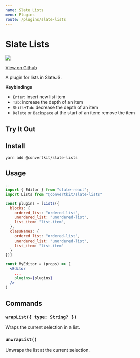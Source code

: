 ```yaml
---
name: Slate Lists
menu: Plugins
route: /plugins/slate-lists
---
```



# Slate Lists

![](https://img.shields.io/circleci/project/github/ConvertKit/slate-plugins/master.svg?style=flat)

[View on Github](https://github.com/ConvertKit/slate-plugins)

A plugin for lists in SlateJS.

**Keybindings**

- `Enter`: insert new list item
- `Tab`: increase the depth of an item
- `Shift+Tab`: decrease the depth of an item
- `Delete` or `Backspace` at the start of an item: remove the item

## Try It Out

<Editor />

## Install

```bash
yarn add @convertkit/slate-lists
```

## Usage

```jsx
...
import { Editor } from "slate-react";
import Lists from "@convertkit/slate-lists"

const plugins = [Lists({
  blocks: {
    ordered_list: "ordered-list",
    unordered_list: "unordered-list",
    list_item: "list-item",
  },
  classNames: {
    ordered_list: "ordered-list",
    unordered_list: "unordered-list",
    list_item: "list-item"
  }
})]

const MyEditor = (props) => (
  <Editor
    ...
    plugins={plugins}
  />
)
```

## Commands

### `wrapList({ type: String? })`

Wraps the current selection in a list.

### `unwrapList()`

Unwraps the list at the current selection.
